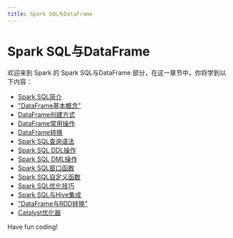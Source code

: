 ```yaml
---
title: Spark SQL与DataFrame
---
```


# Spark SQL与DataFrame

欢迎来到 Spark 的 Spark SQL与DataFrame 部分，在这一章节中，你将学到以下内容：

- [Spark SQL简介](./0-introduction-to-spark-sql.mdx)
- ["DataFrame基本概念"](./1-dataframe-basic-concepts.mdx)
- [DataFrame创建方式](./2-dataframe-creation-method.mdx)
- [DataFrame常用操作](./3-common-operations-on-dataframe.mdx)
- [DataFrame转换](./4-dataframe-conversion.mdx)
- [Spark SQL查询语法](./5-spark-sql-query-syntax.mdx)
- [Spark SQL DDL操作](./6-spark-sql-ddl-operation.mdx)
- [Spark SQL DML操作](./7-spark-sql-dml-operations.mdx)
- [Spark SQL窗口函数](./8-spark-sql-window-functions.mdx)
- [Spark SQL自定义函数](./9-spark-sql-custom-function.mdx)
- [Spark SQL优化技巧](./10-spark-sql-optimization-tips.mdx)
- [Spark SQL与Hive集成](./11-spark-sql-and-hive-integration.mdx)
- ["DataFrame与RDD转换"](./12-dataframe-and-rdd-conversion.mdx)
- [Catalyst优化器](./13-catalyst-optimizer.mdx)

Have fun coding!